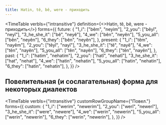 ```yaml
---
title: Hatin, tê, bê, were - приходить
---
```


<TimeTable
  verbIs={"intransitive"}
  definition={<>Hatin, tê, bê, were - <Vi/> приходить</>}
  forms={{
    future: {
      "1_i": ["bêm", "neyim"],
      "2_you": ["bêyî", "neyî"],
      "3_he_she_it": ["bê", "neyê"],
      "4_we": ["bên", "neyên"],
      "5_you_all": ["bên", "neyên"],
      "6_they": ["bên", "neyên"],
    },
    present: {
      "1_i": ["têm", "nayêm"],
      "2_you": ["têyî", "nayî"],
      "3_he_she_it": ["tê", "nayê"],
      "4_we": ["tên", "nayên"],
      "5_you_all": ["tên", "nayên"],
      "6_they": ["tên", "nayên"],
    },
    past: {
      "1_i": ["hatim", "nehatim"],
      "2_you": ["hatî", "nehatî"],
      "3_he_she_it": ["hat", "nehat"],
      "4_we": ["hatin", "nehatin"],
      "5_you_all": ["hatin", "nehatin"],
      "6_they": ["hatin", "nehatin"],
    },
  }}
/>

## Повелительная (и сослагательная) форма для некоторых диалектов

<TimeTable
    verbIs={"intransitive"}
    customRowGroupName={"Повел."}
    forms={{
        custom: {
            "1_i": ["werim", "newerim"],
            "2_you": ["werî", "newerî"],
            "3_he_she_it": ["were", "newere"],
            "4_we": ["werin", "newerin"],
            "5_you_all": ["werin", "newerin"],
            "6_they": ["werin", "newerin"],
        },
    }}
/>